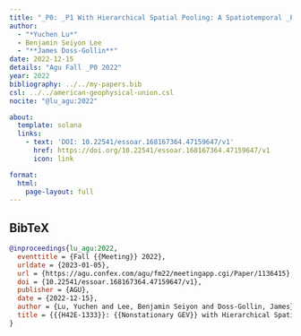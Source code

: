 ```yaml
---
title: "_P0: _P1 With Hierarchical Spatial Pooling: A Spatiotemporal _P2 Framework For Nonstationary Extreme Precipitation Frequency Analysis In The _P3"
author:
  - "*Yuchen Lu*"
  - Benjamin Seiyon Lee
  - "**James Doss-Gollin**"
date: 2022-12-15
details: "Agu Fall _P0 2022"
year: 2022
bibliography: ../../my-papers.bib
csl: ../../american-geophysical-union.csl
nocite: "@lu_agu:2022"

about:
  template: solana
  links:
    - text: 'DOI: 10.22541/essoar.168167364.47159647/v1'
      href: https://doi.org/10.22541/essoar.168167364.47159647/v1
      icon: link

format:
  html:
    page-layout: full
---
```


## BibTeX

```bibtex
@inproceedings{lu_agu:2022,
  eventtitle = {Fall {{Meeting}} 2022},
  urldate = {2023-01-05},
  url = {https://agu.confex.com/agu/fm22/meetingapp.cgi/Paper/1136415},
  doi = {10.22541/essoar.168167364.47159647/v1},
  publisher = {AGU},
  date = {2022-12-15},
  author = {Lu, Yuchen and Lee, Benjamin Seiyon and Doss-Gollin, James},
  title = {{{H42E-1333}}: {{Nonstationary GEV}} with Hierarchical Spatial Pooling: A Spatiotemporal {{Bayesian}} Framework for Nonstationary Extreme Precipitation Frequency Analysis in the {{Gulf Coast}}},
}
```